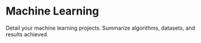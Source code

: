 # Machine Learning

Detail your machine learning projects. Summarize algorithms, datasets, and results achieved.

